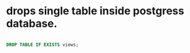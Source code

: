 
# drops single table inside postgress database.


```sql filename="drop table" copy

DROP TABLE IF EXISTS views;


```
